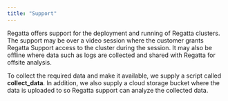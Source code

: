 ```yaml
---
title: "Support"
---
```


Regatta offers support for the deployment and running of Regatta clusters. The support may be
over a video session where the customer grants Regatta Support access to the cluster during
the session. It may also be offline where data such as logs are collected and shared with
Regatta for offsite analysis.

To collect the required data and make it available, we supply a script called **collect_data**. In addition, we also supply a cloud storage bucket where the data is uploaded to so Regatta support can analyze the collected data.